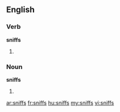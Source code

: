 ==English==
===Verb===
'''sniffs'''
# {{third-person singular of|[[sniff]]}}

===Noun===
'''sniffs'''
# {{plural of|[[sniff]]}}

[[ar:sniffs]]
[[fr:sniffs]]
[[hu:sniffs]]
[[my:sniffs]]
[[vi:sniffs]]